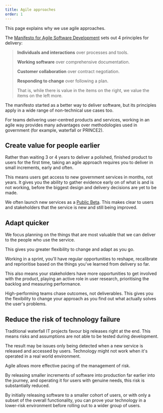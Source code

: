 ```yaml
---
title: Agile approaches
order: 1
---
```


This page explains why we use agile approaches.

The [Manifesto for Agile Software Development](https://agilemanifesto.org/) sets out 4 principles for delivery:

> **Individuals and interactions** over processes and tools.
>
> **Working software** over comprehensive documentation.
>
> **Customer collaboration** over contract negotiation.
>
> **Responding to change** over following a plan.
>
> That is, while there is value in the items on the right, we value the items on the left more.

The manifesto started as a better way to deliver software, but its principles apply in a wide range of non-technical use cases too.

For teams delivering user-centred products and services, working in an agile way provides many advantages over methodologies used in government (for example, waterfall or PRINCE2).

## Create value for people earlier

Rather than waiting 3 or 4 years to deliver a polished, finished product to users for the first time, taking an agile approach requires you to deliver in small increments, early and often.

This means users get access to new government services in months, not years. It gives you the ability to gather evidence early on of what is and is not working, before the biggest design and delivery decisions are yet to be made.

We often launch new services as a [Public Beta](/service-design-delivery-process/beta#public-beta). This makes clear to users and stakeholders that the service is new and still being improved.

## Adapt quicker

We focus planning on the things that are most valuable that we can deliver to the people who use the service.

This gives you greater flexibility to change and adapt as you go.

Working in a sprint, you'll have regular opportunities to reshape, recalibrate and reprioritise based on the things you've learned from delivery so far.

This also means your stakeholders have more opportunities to get involved with the product, playing an active role in user research, prioritising the backlog and measuring performance.

High-performing teams chase outcomes, not deliverables. This gives you the flexibility to change your approach as you find out what actually solves the user's problems.

## Reduce the risk of technology failure

Traditional waterfall IT projects favour big releases right at the end. This means risks and assumptions are not able to be tested during development.

The result may be issues only being detected when a new service is released and accessed by users. Technology might not work when it's operated in a real world environment.

Agile allows more effective pacing of the management of risk.

By releasing smaller increments of software into production far earlier into the journey, and operating it for users with genuine needs, this risk is substantially reduced.

By initially releasing software to a smaller cohort of users, or with only a subset of the overall functionality, you can prove your technology in a lower-risk environment before rolling out to a wider group of users.
